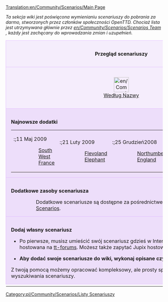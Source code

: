 [[Translation:en/Community/Scenarios/Main Page]]
<!--{{outdated|Substantially outdated, use the online content service for scenarios, or forums https://www.tt-forums.net/viewforum.php?f=60}}-->
{{pl/Nieaktualizowane|Zasadniczo nieaktualne, skorzystaj z usługi treści online dla scenariuszy lub forów https://www.tt-forums.net/viewforum.php?f=60}}



''Ta sekcja wiki jest poświęcona wymienianiu scenariuszy do pobrania za darmo, stworzonych przez członków społeczności OpenTTD. Chociaż lista jest utrzymywana głównie przez [[en/Community/Scenarios/Scenarios Team]]<!--[[Zespół scenariuszy/Pl]]--> , każdy jest zachęcany do wprowadzania zmian i uzupełnień.''

{{en/-}}

{| cellspacing="3" class="mainpagetable" align="center" width="100%"
|- valign="top" 
|colspan="7" style="font-size: 100%; BACKGROUND-COLOR: #F5EDFC; border: 1px solid #E1BBFF; margin: 0; padding: 1em; text-align: center"|<font size="3">'''Przegląd scenariuszy'''</font>
|-
|style="font-size: 100%; BACKGROUND-COLOR: #F5EDFC; border: 1px solid #E1BBFF; margin: 0; padding: 1em; text-align: center; width:14%"|[[File:en/Community/Scenarios/Scnlist-alphabetical.png|48px]]<br />[[en/Community/Scenarios/List|Według Nazwy]]
|style="font-size: 100%; BACKGROUND-COLOR: #F5EDFC; border: 1px solid #E1BBFF; margin: 0; padding: 1em; text-align: center; width:14%"|[[File:en/Community/Scenarios/Scnlist-difficulty.png|48px]]<br />[[en/Community/Scenarios/Difficulty/Main Page|Według Trudności]]
|style="font-size: 100%; BACKGROUND-COLOR: #F5EDFC; border: 1px solid #E1BBFF; margin: 0; padding: 1em; text-align: center; width:14%"|[[File:en/Community/Scenarios/Scnlist-industries.png|48px]]<br />[[en/Community/Scenarios/Industry Density/Main Page|Według Ilości Branż]]
|style="font-size: 100%; BACKGROUND-COLOR: #F5EDFC; border: 1px solid #E1BBFF; margin: 0; padding: 1em; text-align: center; width:14%"|[[File:en/Community/Scenarios/Scnlist-relief.png|48px]]<br />[[en/Community/Scenarios/Relief/Main Page|Wg Żeźby terenu]]
|style="font-size: 100%; BACKGROUND-COLOR: #F5EDFC; border: 1px solid #E1BBFF; margin: 0; padding: 1em; text-align: center; width:14%"|[[File:en/Community/Scenarios/Scnlist-setting.png|48px]]<br />[[en/Community/Scenarios/Climate/Main Page|Wg Ustawień]]
|style="font-size: 100%; BACKGROUND-COLOR: #F5EDFC; border: 1px solid #E1BBFF; margin: 0; padding: 1em; text-align: center; width:14%"|[[File:en/Community/Scenarios/Scnlist-size.png|48px]]<br />[[en/Community/Scenarios/Size/Main Page|Według Rozmiaru]]
|style="font-size: 100%; BACKGROUND-COLOR: #F5EDFC; border: 1px solid #E1BBFF; margin: 0; padding: 1em; text-align: center; width:14%"|[[File:en/Community/Scenarios/Scnlist-realworld.png|48px]]<br />[[en/Community/Scenarios/Real World|Bazujące na Realnym Świecie]]
|-
|colspan="7" style="font-size: 100%; BACKGROUND-COLOR: #EDDEFA; border: 1px solid #E1BBFF; margin: 0; padding: 1em 1em 0em 1em; text-align: left;"|

<font size="3">'''Najnowsze dodatki'''</font>

{| style="BACKGROUND-COLOR: #EDDEFA"
|- valign="top"
|
:;11 Maj 2009
::[[en/Community/Scenarios/South West France|South West France]]
|
:;21 Luty 2009
::[[en/Community/Scenarios/Flevoland|Flevoland]]
::[[en/Community/Scenarios/Elephant|Elephant]]
|
:;25 Grudzień2008
::[[en/Community/Scenarios/Northumberland, England|Northumberland, England]]
|
:;08 Grudzień 2008
::[[en/Community/Scenarios/South Yorkshire|South Yorkshire]]
|}

|-
|colspan="7" style="font-size: 100%; BACKGROUND-COLOR: #EDDEFA; border: 1px solid #E1BBFF; margin: 0; padding: 1em 1em 0em 1em; text-align: left;"|

<font size="3">'''Dodatkowe zasoby scenariusza'''</font>

::Dodatkowe scenariusze są dostępne za pośrednictwem [[en/Archive/Community/Content Service|BaNaNas]] at [http://bananas.openttd.org/en/scenario/ BaNaNas Scenarios].

|-
|colspan="7" style="font-size: 100%; BACKGROUND-COLOR: #EDDEFA; border: 1px solid #E1BBFF; margin: 0; padding: 1em 1em 0em 1em; text-align: left;"|

<font size="3">'''Dodaj własny scenariusz'''</font>

*Po pierwsze, musisz umieścić swój scenariusz gdzieś w Internecie. Większość z nich jest hostowana na [http://tt-forums.net tt-forums]. Możesz także zapytać Jupix hostować twoje pliki.

*'''Aby dodać swoje scenariusze do wiki, wykonaj opisane czynności [[en/Community/Scenarios/Scenarios Team#procedure-to-add-a-scenario|tutaj]].'''

Z twoją pomocą możemy opracować kompleksowy, ale prosty sposób przechowywania i wyszukiwania scenariuszy.

|-
|}

<!--[[Category:Scenario Listings]]--> [[Category:pl/Community/Scenarios/Listy Scenariuszy]]